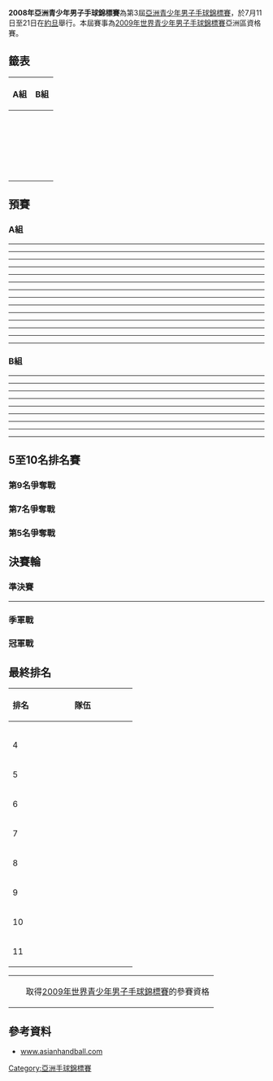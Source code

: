 {{Infobox International Handball Competition
| tourney_name = 亞洲青少年男子手球錦標賽
| year = 2008
| yearr = 
| other_titles = 
| image = <!-- 檔案不存在 Asian Youth Handball 2008 logo.png ，可從英文維基百科取得 -->
| size = 150px
| caption = 
| country = Jordan
| dates =  7月11日至21日
| num_teams = 11
| confederations = 
| venues = 1
| cities = 1
| champion = KUW
| count = 1
| second = QAT
| third = IRI
| fourth = BHR
| matches = 32
| goals = 1966
| attendance = 
| top_scorer = 
| player = 
| previous = 2006年亞洲青少年男子手球錦標賽
| next = 2010年亞洲青少年男子手球錦標賽
}}

'''2008年亞洲青少年男子手球錦標賽'''為第3屆[[亞洲青少年男子手球錦標賽|亞洲青少年男子手球錦標賽]]，於7月11日至21日在[[約旦|約旦]]舉行。本屆賽事為[[2009年世界青少年男子手球錦標賽|2009年世界青少年男子手球錦標賽]]亞洲區資格賽。

==籤表==
{| class="wikitable" width=50%
!width=50%|A組
!width=50%|B組
|- 
|valign=top|
{{hb|QAT}}<br />
{{hb|KOR}}<br />
{{hb|IRQ|2004}}<br />
{{hb|IND}}<br />
{{hb|KUW}}<br />
{{hb|TPE}}
|valign=top|
{{hb|IRI}}<br />
{{hb|JOR}}<br />
{{hb|JPN}}<br />
{{hb|BHR}}<br />
{{hb|KSA}}
|}

==預賽==

===A組===
{{Handball table start}}
{{hbt-row |team={{hb|KUW}} |bg=a |w=5 |d=0 |l=0 |gf=177 |ga=138}}
{{hbt-row |team={{hb|QAT}} |bg=a |w=4 |d=0 |l=1 |gf=181 |ga=118}}
{{hbt-row |team={{hb|KOR}} |bg= |w=3 |d=0 |l=2 |gf=198 |ga=142}}
{{hbt-row |team={{hb|TPE}} |bg= |w=2 |d=0 |l=3 |gf=148 |ga=173}}
{{hbt-row |team={{hb|IRQ|2004}} |bg= |w=1 |d=0 |l=4 |gf=124 |ga=164}}
{{hbt-row |team={{hb|IND}} |bg= |w=0 |d=0 |l=5 |gf=129 |ga=222}}
{{Handball table end}}

{{handballbox 
|date= 2008年7月11日
|time= 14:00
|team1= {{hb-rt|QAT}}
|score= 45 – 25
|team2= {{hb|IND}}
|HT= 20–13
|stadium= [[安曼|安曼]][[Sports_Palace_Arena|Sports Palace Arena]]
}}
----
{{handballbox 
|date= 2008年7月11日
|time= 17:00
|team1= {{hb-rt|IRQ|2004}}
|score= 27 – 35
|team2= {{hb|KUW}}
|HT= 10–18
|stadium= [[安曼|安曼]][[Sports_Palace_Arena|Sports Palace Arena]]
}}
----
{{handballbox 
|date= 2008年7月11日
|time= 20:00
|team1= {{hb-rt|KOR}}
|score= 44 – 30
|team2= {{hb|TPE}}
|HT= 18–17
|stadium= [[安曼|安曼]][[Sports_Palace_Arena|Sports Palace Arena]]
}}
----
{{handballbox 
|date= 2008年7月12日
|time= 14:00
|team1= {{hb-rt|TPE}}
|score= 30 – 24
|team2= {{hb|IRQ|2004}}
|HT= 13–14
|stadium= [[安曼|安曼]][[Sports_Palace_Arena|Sports Palace Arena]]
}}
----
{{handballbox 
|date= 2008年7月12日
|time= 15:30
|team1= {{hb-rt|KUW}}
|score= 25 – 23
|team2= {{hb|QAT}}
|HT= 12–14
|stadium= [[安曼|安曼]][[Sports_Palace_Arena|Sports Palace Arena]]
}}
----
{{handballbox 
|date= 2008年7月12日
|time= 17:00
|team1= {{hb-rt|KOR}}
|score= 60 – 19
|team2= {{hb|IND}}
|HT= 29–12
|stadium= [[安曼|安曼]][[Sports_Palace_Arena|Sports Palace Arena]]
}}
----
{{handballbox 
|date= 2008年7月14日
|time= 14:00
|team1= {{hb-rt|QAT}}
|score= 38 – 18
|team2= {{hb|TPE}}
|HT= 22–6
|stadium= [[安曼|安曼]][[Sports_Palace_Arena|Sports Palace Arena]]
}}
----
{{handballbox 
|date= 2008年7月14日
|time= 17:00
|team1= {{hb-rt|IND}}
|score= 25 – 48
|team2= {{hb|KUW}}
|HT= 13–24
|stadium= [[安曼|安曼]][[Sports_Palace_Arena|Sports Palace Arena]]
}}
----
{{handballbox 
|date= 2008年7月14日
|time= 20:00
|team1= {{hb-rt|KOR}}
|score= 33 – 22
|team2= {{hb|IRQ|2004}}
|HT= 20–9
|stadium= [[安曼|安曼]][[Sports_Palace_Arena|Sports Palace Arena]]
}}
----
{{handballbox 
|date= 2008年7月16日
|time= 14:00
|team1= {{hb-rt|IRQ|2004}}
|score= 19 – 36
|team2= {{hb|QAT}}
|HT= 11–20
|stadium= [[安曼|安曼]][[Sports_Palace_Arena|Sports Palace Arena]]
}}
----
{{handballbox 
|date= 2008年7月16日
|time= 15:30
|team1= {{hb-rt|KOR}}
|score= 30 – 32
|team2= {{hb|KUW}}
|HT= 15–13
|stadium= [[安曼|安曼]][[Sports_Palace_Arena|Sports Palace Arena]]
}}
----
{{handballbox 
|date= 2008年7月16日
|time= 17:00
|team1= {{hb-rt|TPE}}
|score= 37 – 30
|team2= {{hb|IND}}
|HT= 15–13
|stadium= [[安曼|安曼]][[Sports_Palace_Arena|Sports Palace Arena]]
}}
----
{{handballbox 
|date= 2008年7月17日
|time= 15:30
|team1= {{hb-rt|QAT}}
|score= 39 – 31
|team2= {{hb|KOR}}
|HT= 19–15
|stadium= [[安曼|安曼]][[Sports_Palace_Arena|Sports Palace Arena]]
}}
----
{{handballbox 
|date= 2008年7月17日
|time= 17:00
|team1= {{hb-rt|KUW}}
|score= 37 – 33
|team2= {{hb|TPE}}
|HT= 19–16
|stadium= [[安曼|安曼]][[Sports_Palace_Arena|Sports Palace Arena]]
}}
----
{{handballbox 
|date= 2008年7月17日
|time= 20:00
|team1= {{hb-rt|IRQ|2004}}
|score= 32 – 30
|team2= {{hb|IND}}
|HT= 16–17
|stadium= [[安曼|安曼]][[Sports_Palace_Arena|Sports Palace Arena]]
}}

===B組===
{{Handball table start}}
{{hbt-row |team={{hb|IRI}} |bg=a |w=4 |d=0 |l=0 |gf=135 |ga=113}}
{{hbt-row |team={{hb|BHR}} |bg=a |w=3 |d=0 |l=1 |gf=121 |ga=120}}
{{hbt-row |team={{hb|KSA}} |bg= |w=2 |d=0 |l=2 |gf=118 |ga=124}}
{{hbt-row |team={{hb|JPN}} |bg= |w=1 |d=0 |l=3 |gf=119 |ga=122}}
{{hbt-row |team={{hb|JOR}} |bg= |w=0 |d=0 |l=4 |gf=91 |ga=105}}
{{Handball table end}}

{{handballbox 
|date= 2008年7月11日
|time= 15:30
|team1= {{hb-rt|IRI}}
|score= 35 – 31
|team2= {{hb|BHR}}
|HT= 14–15
|stadium= [[安曼|安曼]][[Sports_Palace_Arena|Sports Palace Arena]]
}}
----
{{handballbox 
|date= 2008年7月11日
|time= 18:30
|team1= {{hb-rt|JPN}}
|score= 33 – 34
|team2= {{hb|KSA}}
|HT= 18–13
|stadium= [[安曼|安曼]][[Sports_Palace_Arena|Sports Palace Arena]]
}}
----
{{handballbox 
|date= 2008年7月12日
|time= 18:30
|team1= {{hb-rt|JOR}}
|score= 22 – 25
|team2= {{hb|KSA}}
|HT= 12–12
|stadium= [[安曼|安曼]][[Sports_Palace_Arena|Sports Palace Arena]]
}}
----
{{handballbox 
|date= 2008年7月14日
|time= 15:30
|team1= {{hb-rt|IRI}}
|score= 34 – 28
|team2= {{hb|JPN}}
|HT= 16–11
|stadium= [[安曼|安曼]][[Sports_Palace_Arena|Sports Palace Arena]]
}}
----
{{handballbox 
|date= 2008年7月14日
|time= 18:30
|team1= {{hb-rt|JOR}}
|score= 26 – 27
|team2= {{hb|BHR}}
|HT= 13–12
|stadium= [[安曼|安曼]][[Sports_Palace_Arena|Sports Palace Arena]]
}}
----
{{handballbox 
|date= 2008年7月15日
|time= 16:00
|team1= {{hb-rt|IRI}}
|score= 39 – 32
|team2= {{hb|KSA}}
|HT= 17–17
|stadium= [[安曼|安曼]][[Sports_Palace_Arena|Sports Palace Arena]]
}}
----
{{handballbox 
|date= 2008年7月15日
|time= 17:30
|team1= {{hb-rt|JPN}}
|score= 32 – 33
|team2= {{hb|BHR}}
|HT= 17–19
|stadium= [[安曼|安曼]][[Sports_Palace_Arena|Sports Palace Arena]]
}}
----
{{handballbox 
|date= 2008年7月16日
|time= 18:30
|team1= {{hb-rt|JOR}}
|score= 21 – 26
|team2= {{hb|JPN}}
|HT= 12–15
|stadium= [[安曼|安曼]][[Sports_Palace_Arena|Sports Palace Arena]]
}}
----
{{handballbox 
|date= 2008年7月17日
|time= 14:00
|team1= {{hb-rt|BHR}}
|score= 30 – 27
|team2= {{hb|KSA}}
|HT= 13–13
|stadium= [[安曼|安曼]][[Sports_Palace_Arena|Sports Palace Arena]]
}}
----
{{handballbox 
|date= 2008年7月17日
|time= 18:30
|team1= {{hb-rt|IRI}}
|score= 27 – 22
|team2= {{hb|JOR}}
|HT= 14–8
|stadium= [[安曼|安曼]][[Sports_Palace_Arena|Sports Palace Arena]]
}}

==5至10名排名賽==
===第9名爭奪戰===
{{handballbox 
|date= 2008年7月20日
|time= 16:00
|team1= {{hb-rt|IRQ|2004}}
|score= 22 – 31
|team2= {{hb|JOR}}
|HT= 10–12
|stadium= [[安曼|安曼]][[Sports_Palace_Arena|Sports Palace Arena]]
}}

===第7名爭奪戰===
{{handballbox 
|date= 2008年7月20日
|time= 17:30
|team1= {{hb-rt|TPE}}
|score= 30 – 31
|team2= {{hb|JPN}}
|HT= 12–17
|stadium= [[安曼|安曼]][[Sports_Palace_Arena|Sports Palace Arena]]
}}

===第5名爭奪戰===
{{handballbox 
|date= 2008年7月20日
|time= 19:00
|team1= {{hb-rt|KOR}}
|score= 44 – 37
|team2= {{hb|KSA}}
|HT= 26–16
|stadium= [[安曼|安曼]][[Sports_Palace_Arena|Sports Palace Arena]]
}}

==決賽輪==
{{Round4-with third
|RD1 = 準決賽 
|RD2 = 冠軍戰
|Consol = 季軍戰
<!--Date-Time|Team 1|Score 1|Team 2|Score 2 -->
<!--Semifinal -->
|7月19日 – [[安曼|安曼]] |'''{{hb|KUW}}'''|'''33'''|{{hb|BHR}}|29
|7月19日 – [[安曼|安曼]] |{{hb|IRI}}|27|'''{{hb|QAT}}'''|'''28'''
<!--Final -->
|7月21日– [[安曼|安曼]] |'''{{hb|KUW}}'''|'''31'''|{{hb|QAT}}|26
<!--3rd/4th Place -->
|7月21日 – [[安曼|安曼]] |{{hb|BHR}}|25|'''{{hb|IRI}}'''|'''31'''
}}

===準決賽 ===
{{handballbox 
|date= 2008年7月19日
|time= 16:00
|team1= {{hb-rt|KUW}}
|score= 33 – 29
|team2= {{hb|BHR}}
|HT= 16–13
|stadium= [[安曼|安曼]][[Sports_Palace_Arena|Sports Palace Arena]]
}}
----
{{handballbox 
|date= 2008年7月19日
|time= 17:30
|team1= {{hb-rt|IRI}}
|score= 27 – 28
|team2= {{hb|QAT}}
|HT= 14–16
|stadium= [[安曼|安曼]][[Sports_Palace_Arena|Sports Palace Arena]]
}}

===季軍戰===
{{handballbox 
|date= 2008年7月21日
|time= 16:00
|team1= {{hb-rt|IRI}}
|score= 31 – 25
|team2= {{hb|BHR}}
|HT= 16–12
|stadium= [[安曼|安曼]][[Sports_Palace_Arena|Sports Palace Arena]]
}}
===冠軍戰===
{{handballbox 
|date= 2008年7月21日
|time= 17:30
|team1= {{hb-rt|KUW}}
|score= 31 – 26
|team2= {{hb|QAT}}
|HT= 16–10
|stadium= [[安曼|安曼]][[Sports_Palace_Arena|Sports Palace Arena]]
}}

==最終排名==
{|class=wikitable style="text-align:center;"
|-
!排名 !!width=180|隊伍
|-bgcolor=#CCFFCC
|{{Gold1}}
|align=left|{{hb|KUW}} 
|-bgcolor=#CCFFCC
|{{Silver2}}
|align=left|{{hb|QAT}} 
|-bgcolor=#CCFFCC
|{{Bronze3}}
|align=left|{{hb|IRI}} 
|-
|4
|align=left|{{hb|BHR}} 
|-
|5
|align=left|{{hb|KOR}} 
|-
|6
|align=left|{{hb|KSA}} 
|-
|7
|align=left|{{hb|JPN}} 
|-
|8
|align=left|{{hb|TPE}} 
|-
|9
|align=left|{{hb|JOR}} 
|-
|10
|align=left|{{hb|IRQ|2004}} 
|-
|11
|align=left|{{hb|IND}} 
|}
{| class="wikitable" style="text-align: center;"
|-
|width=10px bgcolor=#ccffcc| ||取得[[2009年世界青少年男子手球錦標賽|2009年世界青少年男子手球錦標賽]]的參賽資格
|}

==參考資料==
*[https://web.archive.org/web/20080820114058/http://www.asianhandball.com/menu/3rdAsianmenyouthjord.html www.asianhandball.com]

{{亞洲青少年手球錦標賽}}

[[Category:亞洲手球錦標賽|Category:亞洲手球錦標賽]]